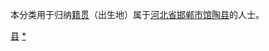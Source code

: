 {{Catnav|頁面分類|各種主題的頁面分類|依中国各省来作的分类|各地中国人|河北人|邯鄲人}}
{{Catnav|頁面分類|人物|各國人物|中国人|各地中国人|河北人|邯鄲人}}

本分类用于归纳[[籍贯|籍贯]]（出生地）属于[[河北省|河北省]][[邯郸市|邯郸市]][[馆陶县|馆陶县]]的人士。

[[Category:邯鄲人|县]]
[[Category:馆陶县|*]]